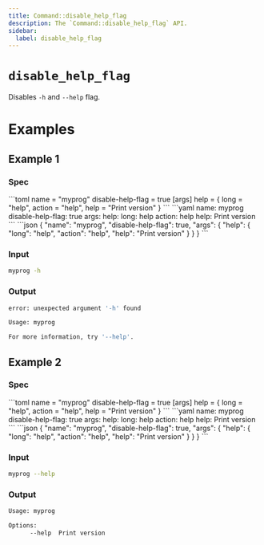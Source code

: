 ```yaml
---
title: Command::disable_help_flag
description: The `Command::disable_help_flag` API.
sidebar:
  label: disable_help_flag
---
```



# `disable_help_flag` <LinkButton href="https://docs.rs/clap/latest/clap/struct.Command.html#method.disable_help_flag" icon="open-book" variant="minimal"></LinkButton>

<Badge text="since 0.1.0" size="small" />

Disables `-h` and `--help` flag.

# Examples
## Example 1

### Spec

<Tabs syncKey="format">
  <TabItem label="TOML">
```toml
name = "myprog"
disable-help-flag = true
[args]
help = { long = "help", action = "help", help = "Print version" }
```
  </TabItem>
  <TabItem label="YAML">
```yaml
name: myprog
disable-help-flag: true
args:
  help:
    long: help
    action: help
    help: Print version
```
  </TabItem>
  <TabItem label="JSON">
```json
{
  "name": "myprog",
  "disable-help-flag": true,
  "args": {
    "help": {
      "long": "help",
      "action": "help",
      "help": "Print version"
    }
  }
}
```
  </TabItem>
</Tabs>

### Input

```bash
myprog -h
```

### Output

```bash
error: unexpected argument '-h' found

Usage: myprog

For more information, try '--help'.
```
## Example 2

### Spec

<Tabs syncKey="format">
  <TabItem label="TOML">
```toml
name = "myprog"
disable-help-flag = true
[args]
help = { long = "help", action = "help", help = "Print version" }
```
  </TabItem>
  <TabItem label="YAML">
```yaml
name: myprog
disable-help-flag: true
args:
  help:
    long: help
    action: help
    help: Print version
```
  </TabItem>
  <TabItem label="JSON">
```json
{
  "name": "myprog",
  "disable-help-flag": true,
  "args": {
    "help": {
      "long": "help",
      "action": "help",
      "help": "Print version"
    }
  }
}
```
  </TabItem>
</Tabs>

### Input

```bash
myprog --help
```

### Output

```bash
Usage: myprog

Options:
      --help  Print version
```

